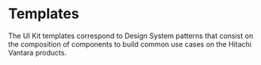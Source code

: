 
<Meta title="Templates/Overview" />

# Templates

The UI Kit templates correspond to Design System patterns that consist on the composition of components to build common use cases on the Hitachi Vantara products.

<TemplateItems />
